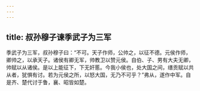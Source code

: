 ```yaml
---
---
---
```

title: 叔孙穆子谏季武子为三军
---


季武子为三军，叔孙穆子曰：“不可。天子作师，公帅之，以征不德。元侯作师，卿帅之，以承天子。诸侯有卿无军，帅教卫以赞元侯。自伯、子、男有大夫无卿，帅赋以从诸侯。是以上能征下，下无奸慝。今我小侯也，处大国之间，缮贡赋以共从者，犹惧有讨。若为元侯之所，以怒大国，无乃不可乎？”弗从，遂作中军。自是齐、楚代讨于鲁，襄、昭皆如楚。


